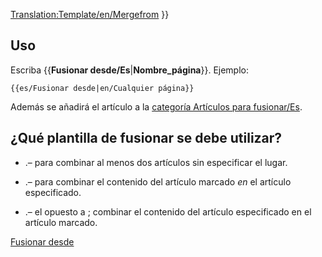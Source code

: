 <noinclude>[[Translation:Template/en/Mergefrom]]</noinclude>
{{es/Metaplantilla de avisos| tipo   = fusionar
| imagen = en/Mergefrom.png
| texto  =  {{#IF: {{{1|}}} |Se ha sugerido que este artículo o sección se [https://www.wikipedia.org/wiki/es:Wikipedia:Fusiones fusione] desde <!--
                            --> ''[[:{{{1}}}|{{{1}}}]]''.  | No se proporcionó el nombre de la página, arregle esto o quite la plantilla.}} }}<includeonly>{{{2|[[Category:es/Artículos para fusionar|{{PAGENAME}}]]}}}</includeonly><noinclude>

==Uso==
Escriba <nowiki>{{</nowiki>'''Fusionar desde/Es'''|'''Nombre_página'''<nowiki>}}</nowiki>. Ejemplo:
<pre>{{es/Fusionar desde|en/Cualquier página}}</pre>
Además se añadirá el artículo a la [[:Category:es/Artículos para fusionar|categoría Artículos para fusionar/Es]].

== ¿Qué plantilla de fusionar se debe utilizar? ==
* {{en/S|es/Fusionar}}.&ndash; para combinar al menos dos artículos sin especificar el lugar.
* {{en/S|es/Fusionar en}}.&ndash; para combinar el contenido del artículo marcado ''en'' el artículo especificado.
* {{en/S|es/Fusionar desde}}.&ndash; el opuesto a {{en/S|es/Fusionar en}}; combinar el contenido del artículo especificado en el artículo marcado.

[[Category:es/Cajas de mensajes|Fusionar desde]]</noinclude>